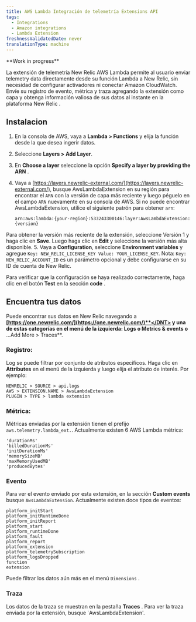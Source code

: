 ```yaml
---
title: AWS Lambda Integración de telemetría Extensions API
tags:
  - Integrations
  - Amazon integrations
  - Lambda Extension
freshnessValidatedDate: never
translationType: machine
---
```


<DNT>
  **Work in progress**
</DNT>

La extensión de telemetría New Relic AWS Lambda permite al usuario enviar telemetry data directamente desde su función Lambda a New Relic, sin necesidad de configurar activadores ni conectar Amazon CloudWatch. Envíe su registro de evento, métrica y traza agregando la extensión como capa y obtenga información valiosa de sus datos al instante en la plataforma New Relic .

## Instalacion

1. En la consola de AWS, vaya a <DNT>**Lambda > Functions**</DNT> y elija la función desde la que desea ingerir datos.

2. Seleccione <DNT>**Layers > Add Layer**</DNT>.

3. En <DNT>**Choose a layer**</DNT> seleccione la opción <DNT>**Specify a layer by providing the ARN**</DNT> .

4. Vaya a [https://layers.newrelic-external.com/](https://layers.newrelic-external.com/), busque AwsLambdaExtension en su región para encontrar el `ARN` con la versión de capa más reciente y luego péguelo en el campo `ARN` nuevamente en su consola de AWS. Si no puede encontrar AwsLambdaExtension, utilice el siguiente patrón para obtener `arn`:

   `arn:aws:lambda:{your-region}:533243300146:layer:AwsLambdaExtension:{version}`

Para obtener la versión más reciente de la extensión, seleccione Versión 1 y haga clic en <DNT>**Save**</DNT>. Luego haga clic en <DNT>**Edit**</DNT> y seleccione la versión más alta disponible. 5. Vaya a <DNT>**Configuration**</DNT>, seleccione <DNT>**Environment variables**</DNT> y agregue `Key: NEW_RELIC_LICENSE_KEY Value: YOUR_LICENSE_KEY`. Nota: `Key: NEW_RELIC_ACCOUNT_ID` es un parámetro opcional y debe configurarse en su ID de cuenta de New Relic.

Para verificar que la configuración se haya realizado correctamente, haga clic en el botón <DNT>**Test**</DNT> en la sección <DNT>**code**</DNT> .

## Encuentra tus datos

Puede encontrar sus datos en New Relic navegando a <DNT>**[https://one.newrelic.com/](https://one.newrelic.com/)**</DNT> y una de estas categorías en el menú de la izquierda: <DNT>**Logs**</DNT> o <DNT>**Metrics & events**</DNT> o <DNT>**...Add More > Traces**</DNT>.

### Registro:

Log se puede filtrar por conjunto de atributos específicos. Haga clic en <DNT>**Attributes**</DNT> en el menú de la izquierda y luego elija el atributo de interés. Por ejemplo:

```
NEWRELIC > SOURCE > api.logs
AWS > EXTENSION.NAME > AwsLambdaExtension
PLUGIN > TYPE > lambda extension
```

### Métrica:

Métricas enviadas por la extensión tienen el prefijo `aws.telemetry.lambda_ext.`. Actualmente existen 6 AWS Lambda métrica:

```
'durationMs'
'billedDurationMs'
'initDurationMs'
'memorySizeMB'
'maxMemoryUsedMB'
'producedBytes'
```

### Evento

Para ver el evento enviado por esta extensión, en la sección <DNT>**Custom events**</DNT> busque `AwsLambdaExtension`. Actualmente existen doce tipos de eventos:

```
platform_initStart
platform_initRuntimeDone
platform_initReport
platform_start
platform_runtimeDone
platform_fault
platform_report
platform_extension
platform_telemetrySubscription
platform_logsDropped
function
extension
```

Puede filtrar los datos aún más en el menú `Dimensions` .

### Traza

Los datos de la traza se muestran en la pestaña <DNT>**Traces**</DNT> . Para ver la traza enviada por la extensión, busque \`AwsLambdaExtension'.
